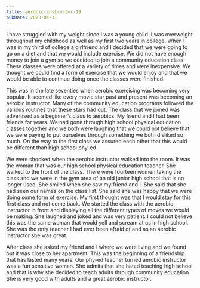 ```yaml
---
title: aerobic-instructor-19
pubDate: 2023-01-11
---
```


I have struggled with my weight since I was a young child. I was overweight throughout my childhood as well as my first two years in college. When I was in my third of college a girlfriend and I decided that we were going to go on a diet and that we would include exercise. We did not have enough money to join a gym so we decided to join a community education class. These classes were offered at a variety of times and were inexpensive. We thought we could find a form of exercise that we would enjoy and that we would be able to continue doing once the classes were finished.

This was in the late seventies when aerobic exercising was becoming very popular.  It seemed like every movie star past and present was becoming an aerobic instructor. Many of the community education programs followed the various routines that these stars had out. The class that we joined was advertised as a beginner’s class to aerobics. My friend and I had been friends for years. We had gone through high school physical education classes together and we both were laughing that we could not believe that we were paying to put ourselves through something we both disliked so much. On the way to the first class we assured each other that this would be different than high school phy-ed. 

We were shocked when the aerobic instructor walked into the room. It was the woman that was our high school physical education teacher. She walked to the front of the class. There were fourteen women taking the class and we were in the gym area of an old junior high school that is no longer used. She smiled when she saw my friend and I. She said that she had seen our names on the class list. She said she was happy that we were doing some form of exercise. My first thought was that I would stay for this first class and not come back. We started the class with the aerobic instructor in front and displaying all the different types of moves we would be making. She laughed and joked and was very patient. I could not believe this was the same woman that would yell and scream at us in high school. She was the only teacher I had ever been afraid of and as an aerobic instructor she was great.

After class she asked my friend and I where we were living and we found out it was close to her apartment.  This was the beginning of a friendship that has lasted many years. Our phy-ed teacher turned aerobic instructor was a fun sensitive woman. She admits that she hated teaching high school and that is why she decided to teach adults through community education. She is very good with adults and a great aerobic instructor.